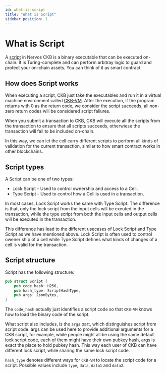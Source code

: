 ```yaml
---
id: what-is-script
title: "What is Script"
sidebar_position: 1
---
```


# What is Script

A [script](/docs/concepts/glossary#script) in Nervos CKB is a binary executable that can be executed on-chain. It is Turing-complete and can perform arbitray logic to guard and protect your on-chain assets. You can think of it as smart contract.

## How does Script works

When executing a script, CKB just take the executables and run it in a virtual machine environment called [CKB-VM](/docs/concepts/ckb-vm). After the execution, if the program returns with 0 as the return code, we consider the script succeeds, all non-zero return codes will be considered script faliures. 

When you submit a transaction to CKB, CKB will execute all the scripts from the transaction to ensure that all scripts succeeds, otherwiese the transaction will fail to be included on-chain.

In this way, we can let the cell carry different scripts to perform all kinds of validation for the current transaction, similar to how smart contract works in other blockchains.

## Script types

A Script can be one of two types:

- Lock Script - Used to control ownership and access to a Cell.
- Type Script - Used to control how a Cell is used in a transaction.

In most cases, Lock Script works the same with Type Script. The difference is that, only the lock script from the input cells will be exeuted in the transaction, while the type script from both the input cells and output cells will be executed in the transaction. 

This difference has lead to the different usecases of Lock Script and Type Script as we have mentioned above. Lock Script is often used to control owener ship of a cell while Type Script defines what kinds of changes of a cell is valid for the transaction.

## Script structure

Script has the following structure:

```rust
pub struct Script {
    pub code_hash: H256,
    pub hash_type: ScriptHashType,
    pub args: JsonBytes,
}
```

The `code_hash` actually just identifies a script code so that `CKB-VM` knows how to load the binary code of the script. 

What script also includes, is the `args` part, which distinguishes script from script code. args can be used here to provide additional arguments for a CKB script, for example, while people might all be using the same default lock script code, each of them might have their own pubkey hash, args is exact the place to hold pubkey hash. This way each user of CKB can have different lock script, while sharing the same lock script code.

`hash_type` denotes different ways for `CKB-VM` to locate the script code for a script. Possible values include `type`, `data`, `data1` and `data2`.
